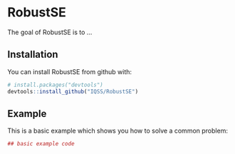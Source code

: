 
# RobustSE

The goal of RobustSE is to ...

## Installation

You can install RobustSE from github with:

```r
# install.packages("devtools")
devtools::install_github("IQSS/RobustSE")
```

## Example

This is a basic example which shows you how to solve a common problem:

```r
## basic example code
```
